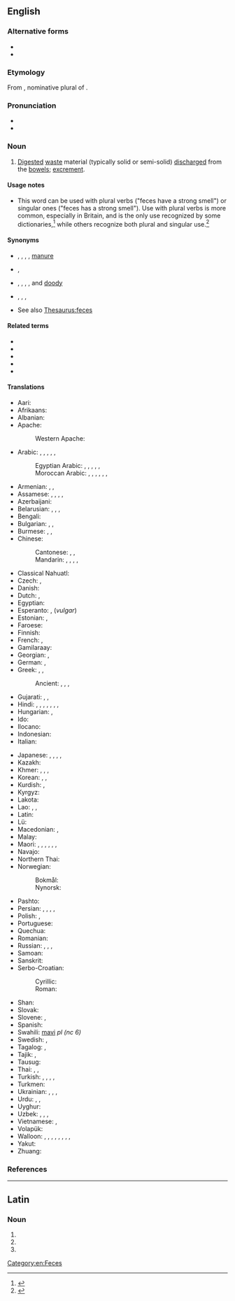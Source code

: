 {{also|fèces}}
==English==
{{wikipedia}}

===Alternative forms===
* {{alter|en|faeces||British}}
* {{alter|en|fæces||archaic}}

===Etymology===
From {{bor|en|la|faecēs}}, nominative plural of {{m|la|faex||residue, dregs}}.

===Pronunciation===
* {{IPA|en|/ˈfiːsiːz/}}
* {{rhymes|en|iːsiːz}}

===Noun===
{{en-plural noun}} {{tlb|en|North American}}

# [[digested|Digested]] [[waste]] material (typically solid or semi-solid) [[discharge]]d from the [[bowel]]s; [[excrement]].

====Usage notes====
* This word can be used with plural verbs ("feces have a strong smell") or singular ones ("feces has a strong smell"). Use with plural verbs is more common, especially in Britain, and is the only use recognized by some dictionaries,<ref>{{R:Dictionary.com}}</ref> while others recognize both plural and singular use.<ref>{{R:TheFreeDictionary}}</ref>

====Synonyms====
* {{sense|discharged animal waste}} {{l|en|dung}}, {{l|en|excrement}}, {{l|en|faecal matter}}, {{l|en|guano}} {{qualifier|of birds or bats only}}, [[manure]] {{qualifier|not used of human faeces}}
* {{l|en|night soil}}, {{l|en|number two}}  {{qualifier|euphemistic}}
* {{l|en|doo}}, {{l|en|poo}}, {{l|en|poop}}, {{l|en|boo-boo}}, and [[doody]] {{qualifier|euphemistic or hypocoristic}}
* {{l|en|crap}}, {{l|en|shit}}, {{l|en|turd}}, {{l|en|log}} {{qualifier|vulgar}}
* See also [[Thesaurus:feces]]

====Related terms====
* {{l|en|defecate}}
* {{l|en|fecal}}
* {{l|en|feceate}}
* {{l|en|feculence}}
* {{l|en|feculent}}

====Translations====
{{trans-top-see|digested waste material discharged from the bowels|poo|shit|stool}}
* Aari: {{t|aiw|tóoni}}
* Afrikaans: {{t|af|ontlasting}}
* Albanian: {{t|sq|feçe|f}}
* Apache:
*: Western Apache: {{t|apw|bichan}}
* Arabic: {{t|ar|بِرَاز|m}}, {{t|ar|سَلْح|m}}, {{t+|ar|زُبْل|m}} {{qualifier|of animals}}, {{t|ar|رَوُث|m}} {{qualifier|of animals}}, {{t|ar|بَعْر|m}} {{qualifier|of animals}}, {{t|ar|فَضَلَات|f-p}}
*: Egyptian Arabic: {{t|arz|براز|m-p|tr=burāz}}, {{t|arz|فضلات|f-p|tr=faḍalāt}}, {{t|arz|زبل|m|tr=zebl|sc=Arab}} {{qualifier|of birds}}, {{t|arz|جلة|f|tr=gela|sc=Arab}} {{qualifier|of livestock}}, {{t|arz|خرا|m|tr=ḵara|sc=Arab}} {{qualifier|vulgar}}, {{t|arz|كاكا|f|tr=kaka|sc=Arab}} {{qualifier|childish}}
*: Moroccan Arabic: {{t|ary|جروج|tr=ḵruj}} {{qualifier|polite}}, {{t|ary|كاكا|tr=kaka}} {{qualifier|childish}}, {{t|ary|زبل|tr=zbel}} {{qualifier|somewhat vulgar}}, {{t|ary|بزق|tr=bzaq}} {{qualifier|of birds}}, {{t|ary|بريو|tr=berriw}} {{qualifier|of sheep, camels}}, {{t|ary|خضار|tr=xedar}} {{qualifier|of bovines}}, {{t|ary|رود|tr=roud}} {{qualifier|of equines}}
* Armenian: {{t+|hy|կղանք}}, {{t+|hy|կղկղանք}}, {{t+|hy|արտաթորանք}}
* Assamese: {{t|as|হগা}}, {{t|as|গু}}, {{t|as|পাইখেনা}}, {{t|as|শৌচ}}, {{t|as|মল}}
* Azerbaijani: {{t|az|nəcis}}
* Belarusian: {{t|be|фека́ліі|f-p|sc=Cyrl}}, {{t|be|спаражне́ння|n-p|sc=Cyrl}}, {{t|be|экскрыме́нты|m-p|sc=Cyrl}}, {{t|be|кал|m|sc=Cyrl}}
* Bengali: {{t|bn|টাট্টী}}
* Bulgarian: {{t|bg|фека́лии|f-p|sc=Cyrl}}, {{t+|bg|екскреме́нти|m-p|sc=Cyrl}}, {{t|bg|изпражнение|alt=изпражне́ния|n-p}}
* Burmese: {{t|my|ချေး|sc=Mymr}}, {{t+|my|မစင်|sc=Mymr}}, {{t+|my|အလေး}}
* Chinese:
*: Cantonese: {{t|yue|屎|tr=si2|sc=Hani}}, {{t|yue|糞便}}, {{t|yue|粪便|tr=fan3 bin6}}
*: Mandarin: {{t+|cmn|糞|sc=Hani}}, {{t+|cmn|粪|tr=fèn|sc=Hani}}, {{t+|cmn|糞便|sc=Hani}}, {{t+|cmn|粪便|tr=fènbiàn|sc=Hani}}, {{t+|cmn|屎|tr=shǐ|sc=Hani}}
* Classical Nahuatl: {{t|nci|cuitlatl}}
* Czech: {{t+|cs|stolice|f}}, {{t+|cs|výkal|m}}
* Danish: {{t+|da|afføring|c}}
* Dutch: {{t+|nl|faeces|p}}, {{t+|nl|uitwerpselen|n}}
* Egyptian: {{t-egy|ḥs|h=H-s-F52}}
* Esperanto: {{t|eo|ekskremento}}, {{t|eo|fekaĵo}} (''vulgar'')
* Estonian: {{t|et|fekaalid|p}}, {{t+|et|roe}}
* Faroese: {{t|fo|skarn|n}}
* Finnish: {{t+|fi|uloste}}
* French: {{t+|fr|fèces|f-p}}, {{t+|fr|excrément|m}}
* Gamilaraay: {{t|kld|guna}}
* Georgian: {{t|ka|ფეკალია}}, {{t|ka|განავალი}}
* German: {{t+|de|Fäkalien|f-p}}, {{t+|de|Kot|m}}
* Greek: {{t+|el|περιττώματα|n-p}}, {{t+|el|κόπρανα|n-p}}, {{qualifier|obscene}} {{t+|el|σκατά|n-p}}
*: Ancient: {{t|grc|κοπρία|f}}, {{t|grc|σκῶρ|n}}, {{q|of humans}} {{t|grc|μίνθος|m}}, {{q|of animals}} {{t|grc|ὄνθος|m}}
* Gujarati: {{t|gu|છી}}, {{t|gu|ગૂ|n}}, {{t|gu|હંગણ|n}}
* Hindi: {{t+|hi|टट्टी}}, {{t+|hi|मल|m}}, {{t+|hi|गू|m}}, {{t+|hi|गूह|m}}, {{t+|hi|गुह|m}}, {{t+|hi|लीद|f}} {{qualifier|of domestic animals}}, {{t+|hi|पाखाना|m}}, {{t+|hi|विष्ठा|f}}
* Hungarian: {{t+|hu|széklet}}, {{t+|hu|ürülék}}
* Ido: {{t+|io|feko}}
* Ilocano: {{t|ilo|takki}}
* Indonesian: {{t+|id|tinja}}
* Italian: {{t+|it|feci|f-p}}
{{trans-mid}}
* Japanese: {{t+|ja|糞|tr=ふん, fun|sc=Jpan}}, {{t|ja|糞便|tr=ふんべん, funben|sc=Jpan}}, {{t+|ja|大便|tr=だいべん, daiben|sc=Jpan}}, {{t+|ja|うんこ|tr=unko|sc=Jpan}}, {{t+|ja|うんち|tr=unchi|sc=Jpan}}
* Kazakh: {{t|kk|нысап|sc=Cyrl}}
* Khmer: {{t+|km|លាមក}}, {{t+|km|ឧច្ចារ}}, {{t+|km|វច្ច}}, {{t+|km|គូទ}}
* Korean: {{t+|ko|똥}}, {{t+|ko|뒤}} {{qualifier|euphemism}}, {{t+|ko|응가}}
* Kurdish: {{t+|ku|pîsayî|f}}, {{t+|ku|gû|m}}
* Kyrgyz: {{t+|ky|фекалия|sc=Cyrl}}
* Lakota: {{t|lkt|čheslí}}
* Lao: {{t|lo|ອາຈົມ}}, {{t|lo|ອຸດຈາຣະ}}, {{t+|lo|ຂີ້}}
* Latin: {{t|la|faeces}}
* Lü: {{t|khb|ᦃᦲᧉ|sc=Talu}}
* Macedonian: {{t|mk|измет|m}}, {{t|mk|екскреме́нт|m}}
* Malay: {{t+|ms|tinja}}
* Maori: {{t|mi|hamuti}}, {{t|mi|roke}}, {{t|mi|tūtae}}, {{t|mi|tiko}}, {{t|mi|hamiti}}, {{t|mi|kurakura}}, {{t|mi|weta}}
* Navajo: {{t|nv|chąąʼ}}
* Northern Thai: {{t-needed|nod}}
* Norwegian:
*: Bokmål: {{t+|nb|avføring|m|f}}
*: Nynorsk: {{t|nn|avføring|f}}
* Pashto: {{t|ps|سوپه|f|tr=súрa}}
* Persian: {{t+|fa|گه|tr=goh|sc=fa-Arab}}, {{t+|fa|ان|tr=an|sc=fa-Arab}}, {{t+|fa|پهن|tr=pehen|sc=fa-Arab}}, {{t+|fa|مدفوع|tr=madfu'|sc=fa-Arab}}, {{t+|fa|براز|tr=borâz|sc=fa-Arab}}
* Polish: {{t+|pl|kał|m}}, {{t+|pl|odchody|m-in-p}}
* Portuguese: {{t+|pt|fezes|f-p}}
* Quechua: {{t+|qu|aka}}
* Romanian: {{t|ro|fecale|f-p}}
* Russian: {{t+|ru|испражнение|alt=испражне́ния|n-p}}, {{t+|ru|экскремент|alt=экскреме́нты|m-p}}, {{t+|ru|кал|m}} {{qualifier|medicine}}, {{t+|ru|фека́лии|f-p}}
* Samoan: {{t|sm|tae}}
* Sanskrit: {{t+|sa|गूथ|m}}
* Serbo-Croatian:
*: Cyrillic: {{t|sh|измет|m}}
*: Roman: {{t+|sh|izmet|m}}
* Shan: {{t-needed|shn}}
* Slovak: {{t|sk|výkal|m}}
* Slovene: {{t|sl|iztrebek|m}}, {{t+|sl|blato|n}}
* Spanish: {{t+|es|heces|f-p}}
* Swahili: [[mavi]] ''pl (nc 6)''
* Swedish: {{t+|sv|avföring}}, {{t+|sv|träck}}
* Tagalog: {{t+|tl|tae}}, {{t|tl|dumi}}
* Tajik: {{t|tg|саргин|sc=Cyrl}}, {{t|tg|наҷосат|sc=Cyrl}}
* Tausug: {{t|tsg|tay'}}
* Thai: {{t|th|อาจม}}, {{t+|th|อุจจาระ}}, {{t+|th|ขี้}}
* Turkish: {{t+|tr|bok}}, {{t+|tr|fışkı}}, {{t+|tr|dışkı}}, {{t+|tr|kaka}}, {{t+|tr|pislik}}
* Turkmen: {{t|tk|bok}}
* Ukrainian: {{t|uk|фека́лії|f-p|sc=Cyrl}}, {{t|uk|ви́порожнення|n|sc=Cyrl}}, {{t|uk|екскреме́нти|m-p|sc=Cyrl}}, {{t|uk|кал|m|sc=Cyrl}}
* Urdu: {{t|ur|باٹھروم|tr=bathrum}}, {{t|ur|پا خانه|tr=pā ḵẖānā}}, {{t|ur|پاخانه|m|tr=pāxāna}}
* Uyghur: {{t|ug|گەندە}}
* Uzbek: {{t+|uz|kal}}, {{t+|uz|axlat}}, {{t+|uz|najas}}, {{t+|uz|tezak}}
* Vietnamese: {{t+|vi|cứt}}, {{t+|vi|phân}}
* Volapük: {{t+|vo|jiedot}}
* Walloon: {{t|wa|crotes}} {{qualifier|general, neutral}}, {{t|wa|caca}} {{qualifier|polite}}, {{t+|wa|stron}} {{qualifier|used of animals, or impolitely of humans}}, {{t+|wa|flate}} {{qualifier|of bovines}}, {{t+|wa|polene}} {{qualifier|of poultry}}, {{t|wa|crotin}} {{qualifier|of equines}}, {{t+|wa|petale}}, {{t|wa|pecale}} {{qualifier|of rabbits, small ruminants}}, {{t|wa|crotale}} {{qualifier|of rabbits, small ruminants}}
* Yakut: {{t|sah|саах}}
* Zhuang: {{t|za|haex}}
{{trans-bottom}}

===References===
<references/>

[[Category:en:Feces]]

----

==Latin==

===Noun===
{{la-noun-form|fēcēs}}

# {{inflection of|la|fēx||nom|p}}
# {{inflection of|la|fēx||acc|p}}
# {{inflection of|la|fēx||voc|p}}